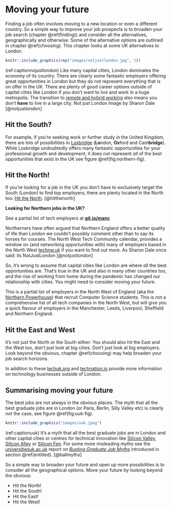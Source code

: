 # Moving your future {#moving}

Finding a job often involves moving to a new location or even a different country. So a simple way to improve your job prospects is to broaden your job search (chapter \@ref(finding)) and consider all the alternatives, geographically and otherwise. Some of the alternative options are outlined in chapter \@ref(choosing). This chapter looks at some UK alternatives to London.

```r
knitr::include_graphics(rep("images/notjustlondon.jpg", 3))
```

(ref:captionnojustlondon) Like many capital cities, London dominates the economy of its country. There are clearly some fantastic employers offering great opportunities in London but they do not represent everything that is on offer in the UK. There are plenty of good career options outside of capital cities like London if you don't want to live and work in a huge metropolis. The transition to [remote and hybrid working](https://en.wikipedia.org/wiki/Remote_work)  also means you don't **have** to live in a large city. Not just London Image by Sharon Dale [@notjustlondon]


## Hit the South? {#south}
For example, if you're seeking work or further study in the United Kingdom, there are lots of possibilities in [Loxbridge](https://en.wikipedia.org/wiki/Loxbridge) (**Lo**ndon, **Ox**ford and Cam**bridge**). While Loxbridge undoubtedly offers many fantastic opportunities for your professional growth and development, it does not represent *all* of the best opportunities that exist in the UK see figure \@ref(fig:northern-fig).

<!--LOxbridge is a fortified triangular castle bound London and its two most significant suburbs, Oxford and Cambridge.-->


## Hit the North! {#north}
If you're looking for a job in the UK you don't have to exclusively target the South (London) to find top employers, there are plenty located in the North too: [Hit the North](https://en.wikipedia.org/wiki/Hit_the_North). [@hitthenorth]


::: {.rmdcaution}
**Looking for Northern jobs in the UK?**

See a partial list of tech employers at **[git.io/manc](https://git.io/manc)**

<!--This list of is currently being migrated from [dullhunk/book](https://github.com/dullhunk/book) to [dullhunk/cdyf](https://github.com/dullhunk/cdyf) - in the meantime, see the list at git.io/manc)-->

:::

Northerners have often argued that Northern England offers a better quality of life than London we couldn't possibly comment other than to say its horses for courses. The North West Tech Community calendar, provides a window on (and networking opportunities with) many of employers based in the North West [technw.uk](https://technw.uk) if you want to find out more. As Sharon Dale once said: its NotJustLondon [@notjustlondon]

So, it's wrong to assume that capital cities like London are where *all* the best opportunities are. That's true in the UK and also in many other countries too, and the rise of working from home during the pandemic has changed our relationship with cities. You might need to consider moving your future.

This is a partial list of employers in the North West of England (aka the [Northern Powerhouse](https://en.wikipedia.org/wiki/Northern_Powerhouse)) that recruit Computer Science students. This is not a comprehensive list of all tech companies in the North West, but will give you a quick flavour of employers in the Manchester, Leeds, Liverpool, Sheffield and Northern England.

## Hit the East and West {#eastwest}
It's not just the North or the South either: You should also hit the East and the West too, don't just look at big cities. Don't just look at big employers. Look beyond the obvious, chapter \@ref(choosing) may help broaden your job search horizons.

In addition to these [techuk.org](https://www.techuk.org) and [technation.io](https://technation.io) provide more information on technology businesses outside of London.

## Summarising moving your future {#tldr16}
The best jobs are not always in the obvious places. The myth that all the best graduate jobs are in London (or Paris, Berlin, Silly Valley etc) is clearly not the case, see figure \@ref(fig:uuk-fig).

```r
knitr::include_graphics("images/uuk.jpeg")
```
(ref:captionuuk) It's a myth that all the best graduate jobs are in London and other capital cities or centres for technical innovation like [Silicon Valley](https://en.wikipedia.org/wiki/Silicon_Valley), [Silicon Alley](https://en.wikipedia.org/wiki/Silicon_Alley) or [Silicon Fen](https://en.wikipedia.org/wiki/Silicon_Fen). For some more misleading myths see the [universitiesuk.ac.uk](https://www.universitiesuk.ac.uk/) report on *[Busting Graduate Job Myths](https://www.universitiesuk.ac.uk/what-we-do/policy-and-research/publications/busting-graduate-job-myths)* introduced in section \@ref(entitled). [@ballmyths]

So a simple way to broaden your future and open up more possibilities is to consider all the geographical options. Move your future by looking beyond the obvious:

* Hit the North!
* Hit the South!
* Hit the East!
* Hit the West!
